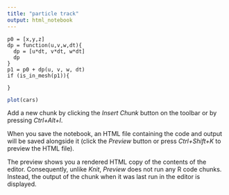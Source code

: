 ```yaml
---
title: "particle track"
output: html_notebook
---
```



```
p0 = [x,y,z]
dp = function(u,v,w,dt){
  dp = [u*dt, v*dt, w*dt]
  dp
}
p1 = p0 + dp(u, v, w, dt)
if (is_in_mesh(p1)){

}
```

```r
plot(cars)
```

Add a new chunk by clicking the *Insert Chunk* button on the toolbar or by pressing *Ctrl+Alt+I*.

When you save the notebook, an HTML file containing the code and output will be saved alongside it (click the *Preview* button or press *Ctrl+Shift+K* to preview the HTML file).

The preview shows you a rendered HTML copy of the contents of the editor. Consequently, unlike *Knit*, *Preview* does not run any R code chunks. Instead, the output of the chunk when it was last run in the editor is displayed.
